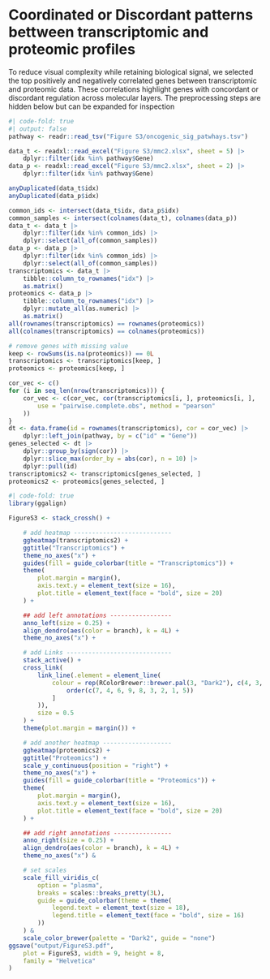 # Coordinated or Discordant patterns bettween transcriptomic and proteomic profiles

To reduce visual complexity while retaining biological signal, we selected the
top positively and negatively correlated genes between transcriptomic and
proteomic data. These correlations highlight genes with concordant or discordant
regulation across molecular layers. The preprocessing steps are hidden below but
can be expanded for inspection

```r
#| code-fold: true
#| output: false
pathway <- readr::read_tsv("Figure S3/oncogenic_sig_patwhays.tsv")

data_t <- readxl::read_excel("Figure S3/mmc2.xlsx", sheet = 5) |>
    dplyr::filter(idx %in% pathway$Gene)
data_p <- readxl::read_excel("Figure S3/mmc2.xlsx", sheet = 2) |>
    dplyr::filter(idx %in% pathway$Gene)

anyDuplicated(data_t$idx)
anyDuplicated(data_p$idx)

common_ids <- intersect(data_t$idx, data_p$idx)
common_samples <- intersect(colnames(data_t), colnames(data_p))
data_t <- data_t |>
    dplyr::filter(idx %in% common_ids) |>
    dplyr::select(all_of(common_samples))
data_p <- data_p |>
    dplyr::filter(idx %in% common_ids) |>
    dplyr::select(all_of(common_samples))
transcriptomics <- data_t |>
    tibble::column_to_rownames("idx") |>
    as.matrix()
proteomics <- data_p |>
    tibble::column_to_rownames("idx") |>
    dplyr::mutate_all(as.numeric) |>
    as.matrix()
all(rownames(transcriptomics) == rownames(proteomics))
all(colnames(transcriptomics) == colnames(proteomics))

# remove genes with missing value
keep <- rowSums(is.na(proteomics)) == 0L
transcriptomics <- transcriptomics[keep, ]
proteomics <- proteomics[keep, ]

cor_vec <- c()
for (i in seq_len(nrow(transcriptomics))) {
    cor_vec <- c(cor_vec, cor(transcriptomics[i, ], proteomics[i, ],
        use = "pairwise.complete.obs", method = "pearson"
    ))
}
dt <- data.frame(id = rownames(transcriptomics), cor = cor_vec) |>
    dplyr::left_join(pathway, by = c("id" = "Gene"))
genes_selected <- dt |>
    dplyr::group_by(sign(cor)) |>
    dplyr::slice_max(order_by = abs(cor), n = 10) |>
    dplyr::pull(id)
transcriptomics2 <- transcriptomics[genes_selected, ]
proteomics2 <- proteomics[genes_selected, ]
```

```r
#| code-fold: true
library(ggalign)
```

```r
FigureS3 <- stack_crossh() +

    # add heatmap ---------------------------
    ggheatmap(transcriptomics2) +
    ggtitle("Transcriptomics") +
    theme_no_axes("x") +
    guides(fill = guide_colorbar(title = "Transcriptomics")) +
    theme(
        plot.margin = margin(),
        axis.text.y = element_text(size = 16),
        plot.title = element_text(face = "bold", size = 20)
    ) +

    ## add left annotations -----------------
    anno_left(size = 0.25) +
    align_dendro(aes(color = branch), k = 4L) +
    theme_no_axes("x") +

    # add Links -----------------------------
    stack_active() +
    cross_link(
        link_line(.element = element_line(
            colour = rep(RColorBrewer::brewer.pal(3, "Dark2"), c(4, 3, 2))[
                order(c(7, 4, 6, 9, 8, 3, 2, 1, 5))
            ]
        )),
        size = 0.5
    ) +
    theme(plot.margin = margin()) +

    # add another heatmap -------------------
    ggheatmap(proteomics2) +
    ggtitle("Proteomics") +
    scale_y_continuous(position = "right") +
    theme_no_axes("x") +
    guides(fill = guide_colorbar(title = "Proteomics")) +
    theme(
        plot.margin = margin(),
        axis.text.y = element_text(size = 16),
        plot.title = element_text(face = "bold", size = 20)
    ) +

    ## add right annotations ----------------
    anno_right(size = 0.25) +
    align_dendro(aes(color = branch), k = 4L) +
    theme_no_axes("x") &

    # set scales
    scale_fill_viridis_c(
        option = "plasma",
        breaks = scales::breaks_pretty(3L),
        guide = guide_colorbar(theme = theme(
            legend.text = element_text(size = 18),
            legend.title = element_text(face = "bold", size = 16)
        ))
    ) &
    scale_color_brewer(palette = "Dark2", guide = "none")
ggsave("output/FigureS3.pdf",
    plot = FigureS3, width = 9, height = 8,
    family = "Helvetica"
)
```
